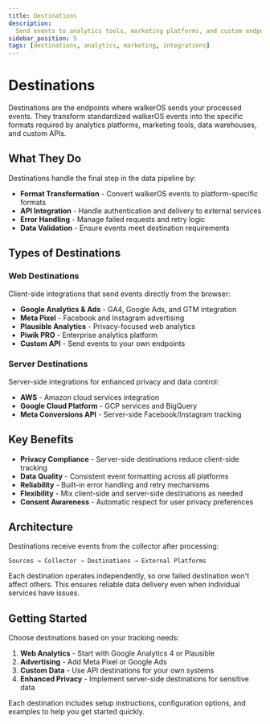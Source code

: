```yaml
---
title: Destinations
description:
  Send events to analytics tools, marketing platforms, and custom endpoints
sidebar_position: 5
tags: [destinations, analytics, marketing, integrations]
---
```



# Destinations

Destinations are the endpoints where walkerOS sends your processed events. They
transform standardized walkerOS events into the specific formats required by
analytics platforms, marketing tools, data warehouses, and custom APIs.

## What They Do

Destinations handle the final step in the data pipeline by:

- **Format Transformation** - Convert walkerOS events to platform-specific
  formats
- **API Integration** - Handle authentication and delivery to external services
- **Error Handling** - Manage failed requests and retry logic
- **Data Validation** - Ensure events meet destination requirements

## Types of Destinations

### Web Destinations

Client-side integrations that send events directly from the browser:

- **<Link to="/docs/destinations/web/gtag/">Google Analytics & Ads</Link>** -
  GA4, Google Ads, and GTM integration
- **<Link to="/docs/destinations/web/meta-pixel">Meta Pixel</Link>** - Facebook
  and Instagram advertising
- **<Link to="/docs/destinations/web/plausible">Plausible Analytics</Link>** -
  Privacy-focused web analytics
- **<Link to="/docs/destinations/web/piwikpro">Piwik PRO</Link>** - Enterprise
  analytics platform
- **<Link to="/docs/destinations/web/api">Custom API</Link>** - Send events to
  your own endpoints

### Server Destinations

Server-side integrations for enhanced privacy and data control:

- **<Link to="/docs/destinations/server/aws">AWS</Link>** - Amazon cloud
  services integration
- **<Link to="/docs/destinations/server/gcp">Google Cloud Platform</Link>** -
  GCP services and BigQuery
- **<Link to="/docs/destinations/server/meta-capi">Meta Conversions
  API</Link>** - Server-side Facebook/Instagram tracking

## Key Benefits

- **Privacy Compliance** - Server-side destinations reduce client-side tracking
- **Data Quality** - Consistent event formatting across all platforms
- **Reliability** - Built-in error handling and retry mechanisms
- **Flexibility** - Mix client-side and server-side destinations as needed
- **Consent Awareness** - Automatic respect for user privacy preferences

## Architecture

Destinations receive events from the collector after processing:

```
Sources → Collector → Destinations → External Platforms
```

Each destination operates independently, so one failed destination won't affect
others. This ensures reliable data delivery even when individual services have
issues.

## Getting Started

Choose destinations based on your tracking needs:

1. **Web Analytics** - Start with
   <Link to="/docs/destinations/web/gtag/ga4">Google Analytics 4</Link> or
   <Link to="/docs/destinations/web/plausible">Plausible</Link>
2. **Advertising** - Add <Link to="/docs/destinations/web/meta-pixel">Meta
   Pixel</Link> or <Link to="/docs/destinations/web/gtag/ads">Google Ads</Link>
3. **Custom Data** - Use <Link to="/docs/destinations/web/api">API
   destinations</Link> for your own systems
4. **Enhanced Privacy** - Implement server-side destinations for sensitive data

Each destination includes setup instructions, configuration options, and
examples to help you get started quickly.
